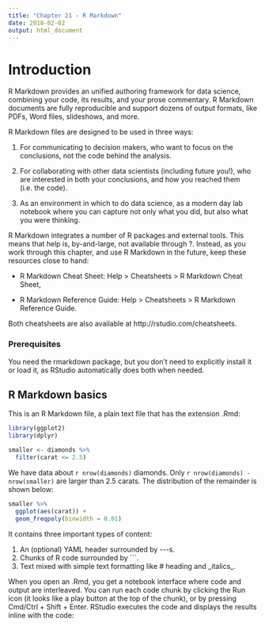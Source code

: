 ```yaml
---
title: "Chapter 21 - R Markdown"
date: 2018-02-02
output: html_document
---
```


# Introduction

R Markdown provides an unified authoring framework for data science, combining your code,
its results, and your prose commentary. R Markdown documents are fully reproducible and
support dozens of output formats, like PDFs, Word files, slideshows, and more.

R Markdown files are designed to be used in three ways:

1. For communicating to decision makers, who want to focus on the conclusions, 
   not the code behind the analysis.
 
2. For collaborating with other data scientists (including future you!), who are interested in 
   both your conclusions, and how you reached them (i.e. the code).
 
3. As an environment in which to do data science, as a modern day lab notebook where you can capture 
   not only what you did, but also what you were thinking.
   
R Markdown integrates a number of R packages and external tools. This means that help is, by-and-large, 
not available through ?. Instead, as you work through this chapter, and use R Markdown in the future, 
keep these resources close to hand:

- R Markdown Cheat Sheet: Help > Cheatsheets > R Markdown Cheat Sheet,
 
- R Markdown Reference Guide: Help > Cheatsheets > R Markdown Reference Guide.
 
Both cheatsheets are also available at http://rstudio.com/cheatsheets.
 
### Prerequisites
 
You need the rmarkdown package, but you don’t need to explicitly install it or load it, 
as RStudio automatically does both when needed.
 
## R Markdown basics
 
This is an R Markdown file, a plain text file that has the extension .Rmd:

<!-- --- -->
<!-- title: "Diamond sizes" -->
<!-- date: 2016-08-25 -->
<!-- output: html_document -->
<!-- --- -->


```r
library(ggplot2)
library(dplyr)

smaller <- diamonds %>% 
  filter(carat <= 2.5)
```

We have data about `r nrow(diamonds)` diamonds. Only 
`r nrow(diamonds) - nrow(smaller)` are larger than
2.5 carats. The distribution of the remainder is shown
below:

```r
smaller %>% 
  ggplot(aes(carat)) + 
  geom_freqpoly(binwidth = 0.01)
```


It contains three important types of content:

1. An (optional) YAML header surrounded by \-\-\-s.
2. Chunks of R code surrounded by \```.
3. Text mixed with simple text formatting like # heading and \_italics_.

When you open an .Rmd, you get a notebook interface where code and output are interleaved. You can run each code chunk by clicking the Run icon (it looks like a play button at the top of the chunk), or by pressing Cmd/Ctrl + Shift + Enter. RStudio executes the code and displays the results inline with the code:
